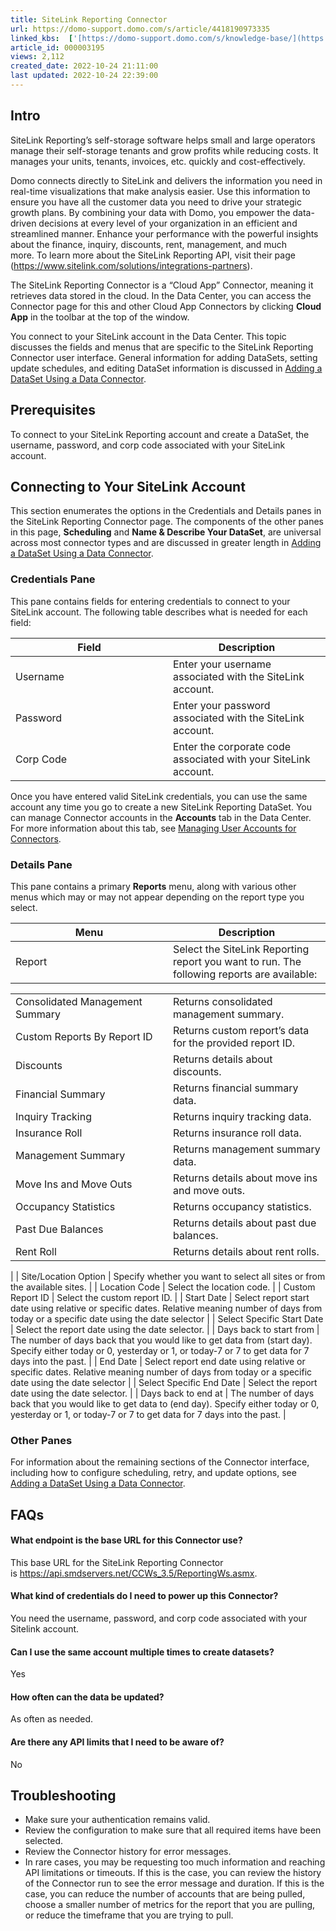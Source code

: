 ```yaml
---
title: SiteLink Reporting Connector
url: https://domo-support.domo.com/s/article/4418190973335
linked_kbs:  ['[https://domo-support.domo.com/s/knowledge-base/](https://domo-support.domo.com/s/knowledge-base/)', '[https://domo-support.domo.com/s/](https://domo-support.domo.com/s/)', '[https://domo-support.domo.com/s/topic/0TO5w000000ZammGAC](https://domo-support.domo.com/s/topic/0TO5w000000ZammGAC)', '[https://domo-support.domo.com/s/topic/0TO5w000000ZanLGAS](https://domo-support.domo.com/s/topic/0TO5w000000ZanLGAS)', '[https://domo-support.domo.com/s/topic/0TO5w000000ZaoQGAS](https://domo-support.domo.com/s/topic/0TO5w000000ZaoQGAS)', '[https://domo-support.domo.com/s/article/360042926274](https://domo-support.domo.com/s/article/360042926274)', '[https://domo-support.domo.com/s/article/360042926054](https://domo-support.domo.com/s/article/360042926054)', '[https://domo-support.domo.com/s/article/4418190973335](https://domo-support.domo.com/s/article/4418190973335)', '[https://domo-support.domo.com/s/topic/0TO5w000000ZaoQGAS/api-connectors](https://domo-support.domo.com/s/topic/0TO5w000000ZaoQGAS/api-connectors)', '[https://domo-support.domo.com/s/article/360043429933](https://domo-support.domo.com/s/article/360043429933)', '[https://domo-support.domo.com/s/article/360043429953](https://domo-support.domo.com/s/article/360043429953)', '[https://domo-support.domo.com/s/article/360042925494](https://domo-support.domo.com/s/article/360042925494)', '[https://domo-support.domo.com/s/article/4408174643607](https://domo-support.domo.com/s/article/4408174643607)', '[https://domo-support.domo.com/s/article/360043429913](https://domo-support.domo.com/s/article/360043429913)', '[https://domo-support.domo.com/s/login/](https://domo-support.domo.com/s/login/)']
article_id: 000003195
views: 2,112
created_date: 2022-10-24 21:11:00
last updated: 2022-10-24 22:39:00
---
```




Intro
-----


SiteLink Reporting's self-storage software helps small and large operators manage their self-storage tenants and grow profits while reducing costs. It manages your units, tenants, invoices, etc. quickly and cost-effectively. 


Domo connects directly to SiteLink and delivers the information you need in real-time visualizations that make analysis easier. Use this information to ensure you have all the customer data you need to drive your strategic growth plans. By combining your data with Domo, you empower the data-driven decisions at every level of your organization in an efficient and streamlined manner. Enhance your performance with the powerful insights about the finance, inquiry, discounts, rent, management, and much more. To learn more about the SiteLink Reporting API, visit their page (<https://www.sitelink.com/solutions/integrations-partners>).


The SiteLink Reporting Connector is a "Cloud App" Connector, meaning it retrieves data stored in the cloud. In the Data Center, you can access the Connector page for this and other Cloud App Connectors by clicking **Cloud App** in the toolbar at the top of the window.


You connect to your SiteLink account in the Data Center. This topic discusses the fields and menus that are specific to the SiteLink Reporting Connector user interface. General information for adding DataSets, setting update schedules, and editing DataSet information is discussed in [Adding a DataSet Using a Data Connector](/s/article/360042926274).


Prerequisites
-------------


To connect to your SiteLink Reporting account and create a DataSet, the username, password, and corp code associated with your SiteLink account. 


Connecting to Your SiteLink Account
-----------------------------------


This section enumerates the options in the Credentials and Details panes in the SiteLink Reporting Connector page. The components of the other panes in this page, **Scheduling** and **Name & Describe Your DataSet**, are universal across most connector types and are discussed in greater length in [Adding a DataSet Using a Data Connector](/s/article/360042926274).


### Credentials Pane


This pane contains fields for entering credentials to connect to your SiteLink account. The following table describes what is needed for each field:




| Field | Description |
| --- | --- |
| Username | Enter your username associated with the SiteLink account. |
| Password | Enter your password associated with the SiteLink account.  |
| Corp Code | Enter the corporate code associated with your SiteLink account. |


Once you have entered valid SiteLink credentials, you can use the same account any time you go to create a new SiteLink Reporting DataSet. You can manage Connector accounts in the **Accounts** tab in the Data Center. For more information about this tab, see [Managing User Accounts for Connectors](/s/article/360042926054).


### Details Pane


This pane contains a primary **Reports** menu, along with various other menus which may or may not appear depending on the report type you select.




| Menu | Description |
| --- | --- |
| Report | Select the SiteLink Reporting report you want to run. The following reports are available:

|  |  |
| --- | --- |
| Consolidated Management Summary | Returns consolidated management summary. |
| Custom Reports By Report ID | Returns custom report's data for the provided report ID. |
| Discounts | Returns details about discounts. |
| Financial Summary | Returns financial summary data. |
| Inquiry Tracking | Returns inquiry tracking data. |
| Insurance Roll | Returns insurance roll data. |
| Management Summary | Returns management summary data. |
| Move Ins and Move Outs | Returns details about move ins and move outs. |
| Occupancy Statistics | Returns occupancy statistics. |
| Past Due Balances | Returns details about past due balances. |
| Rent Roll | Returns details about rent rolls. |

 |
| Site/Location Option | Specify whether you want to select all sites or from the available sites. |
| Location Code | Select the location code. |
| Custom Report ID | Select the custom report ID. |
| Start Date | Select report start date using relative or specific dates. Relative meaning number of days from today or a specific date using the date selector |
| Select Specific Start Date | Select the report date using the date selector. |
| Days back to start from | The number of days back that you would like to get data from (start day). Specify either today or 0, yesterday or 1, or today-7 or 7 to get data for 7 days into the past. |
| End Date | Select report end date using relative or specific dates. Relative meaning number of days from today or a specific date using the date selector |
| Select Specific End Date | Select the report date using the date selector. |
| Days back to end at | The number of days back that you would like to get data to (end day). Specify either today or 0, yesterday or 1, or today-7 or 7 to get data for 7 days into the past. |


### Other Panes


For information about the remaining sections of the Connector interface, including how to configure scheduling, retry, and update options, see [Adding a DataSet Using a Data Connector](/s/article/360042926274).


FAQs
----


#### What endpoint is the base URL for this Connector use?


This base URL for the SiteLink Reporting Connector is <https://api.smdservers.net/CCWs_3.5/ReportingWs.asmx>.


#### What kind of credentials do I need to power up this Connector?


You need the username, password, and corp code associated with your Sitelink account.


#### Can I use the same account multiple times to create datasets?


Yes


#### How often can the data be updated?


As often as needed.


#### Are there any API limits that I need to be aware of?


No


Troubleshooting
---------------


* Make sure your authentication remains valid.
* Review the configuration to make sure that all required items have been selected.
* Review the Connector history for error messages.
* In rare cases, you may be requesting too much information and reaching API limitations or timeouts. If this is the case, you can review the history of the Connector run to see the error message and duration. If this is the case, you can reduce the number of accounts that are being pulled, choose a smaller number of metrics for the report that you are pulling, or reduce the timeframe that you are trying to pull.
